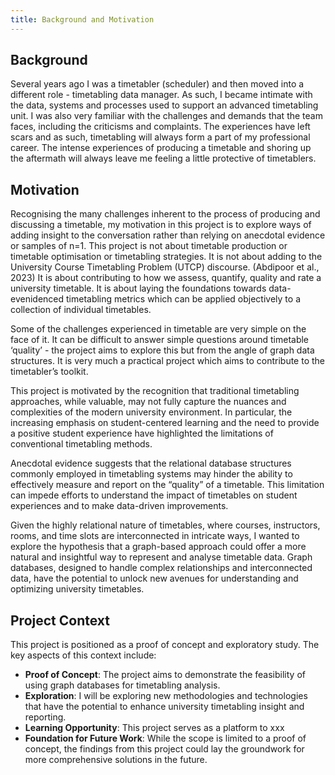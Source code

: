 ```yaml
---
title: Background and Motivation
---
```


## Background

Several years ago I was a timetabler (scheduler) and then moved into a different role - timetabling data manager.  As such, I became intimate with the data, systems and processes used to support an advanced timetabling unit.  I was also very familiar with the challenges and demands that the team faces, including the criticisms and complaints.  The experiences have left scars and as such, timetabling will always form a part of my professional career.  The intense experiences of producing a timetable and shoring up the aftermath will always leave me feeling a little protective of timetablers.  

## Motivation

Recognising the many challenges inherent to the process of producing and discussing a timetable, my motivation in this project is to explore ways of adding insight to the conversation rather than relying on anecdotal evidence or samples of n=1.  This project is not about timetable production or timetable optimisation or timetabling strategies.  It is not about adding to the University Course Timetabling Problem (UTCP) discourse. (Abdipoor et al., 2023)  It is about contributing to how we assess, quantify, quality and rate a university timetable.  It is about laying the foundations towards data-evenidenced timetabling metrics which can be applied objectively to a collection of individual timetables.   

Some of the challenges experienced in timetable are very simple on the face of it.  It can be difficult to answer simple questions around timetable 'quality' - the project aims to explore this but from the angle of graph data structures.  It is very much a practical project which aims to contribute to the timetabler's toolkit.

This project is motivated by the recognition that traditional timetabling approaches, while valuable, may not fully capture the nuances and complexities of the modern university environment. In particular, the increasing emphasis on student-centered learning and the need to provide a positive student experience have highlighted the limitations of conventional timetabling methods.

Anecdotal evidence suggests that the relational database structures commonly employed in timetabling systems may hinder the ability to effectively measure and report on the "quality" of a timetable. This limitation can impede efforts to understand the impact of timetables on student experiences and to make data-driven improvements.

Given the highly relational nature of timetables, where courses, instructors, rooms, and time slots are interconnected in intricate ways, I wanted to explore the hypothesis that a graph-based approach could offer a more natural and insightful way to represent and analyse timetable data. Graph databases, designed to handle complex relationships and interconnected data, have the potential to unlock new avenues for understanding and optimizing university timetables.

## Project Context

This project is positioned as a proof of concept and exploratory study. The key aspects of this context include:

* **Proof of Concept**: The project aims to demonstrate the feasibility of using graph databases for timetabling analysis.
* **Exploration**: I will be exploring new methodologies and technologies that have the potential to enhance university timetabling insight and reporting.
* **Learning Opportunity**: This project serves as a platform to xxx
* **Foundation for Future Work**: While the scope is limited to a proof of concept, the findings from this project could lay the groundwork for more comprehensive solutions in the future.


